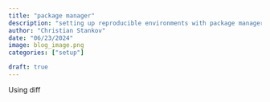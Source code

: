 ```yaml
---
title: "package manager"
description: "setting up reproducible environments with package managers"
author: "Christian Stankov"
date: "06/23/2024"
image: blog_image.png
categories: ["setup"]

draft: true
---
```


Using diff